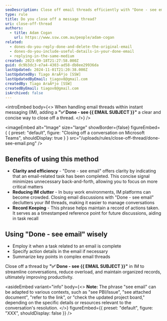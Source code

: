 ```yaml
---
seoDescription: Close off email threads efficiently with "Done - see email", clarifying task completion and reducing IM clutter.
type: rule
title: Do you close off a message thread?
uri: close-off-thread
authors:
  - title: Adam Cogan
    url: https://www.ssw.com.au/people/adam-cogan
related:
  - dones-do-you-reply-done-and-delete-the-original-email
  - dones-do-you-include-useful-details-in-your-done-email
  - replying-in-the-same-medium
created: 2023-09-18T21:27:58.000Z
guid: dc9b3dc3-e7a4-4303-ad58-db8ee29936da
lastUpdated: 2024-11-01T21:20:38.000Z
lastUpdatedBy: Tiago AraÃºjo [SSW]
lastUpdatedByEmail: tiagov8@gmail.com
createdBy: Tiago AraÃºjo [SSW]
createdByEmail: tiagov8@gmail.com
isArchived: false
---
```


<introEmbed
  body={<>
When handling email threads within instant messaging (IM), adding a **"✅ Done - see &#123;&#123; EMAIL SUBJECT &#125;&#125;"** a clear and concise way to close off a thread.
  </>}
/>

<imageEmbed
  alt="Image"
  size="large"
  showBorder={false}
  figureEmbed={ {
    preset: "default",
    figure: "Closing off a conversation on Microsoft Teams",
    shouldDisplay: true
  } }
  src="/uploads/rules/close-off-thread/done-see-email.png"
/>

## Benefits of using this method

* **Clarity and efficiency** - "Done - see email" offers clarity by indicating that an email-related task has been completed. This concise signal minimizes unnecessary back-and-forth, allowing you to focus on more critical matters
* **Reducing IM clutter** - In busy work environments, IM platforms can become crowded. Closing email discussions with "Done - see email" declutters your IM threads, making it easier to manage conversations
* **Record Keeping** - This phrase helps maintain a record of actions taken. It serves as a timestamped reference point for future discussions, aiding in task recall

## Using "Done - see email" wisely

* Employ it when a task related to an email is complete
* Specify action details in the email if necessary
* Summarize key points in complex email threads

Close off a thread by **"✅ Done - see &#123;&#123; EMAIL SUBJECT &#125;&#125;"** in IM to streamline conversations, reduce overload, and maintain organized records, ultimately improving productivity.

<asideEmbed
  variant="info"
  body={<>
    **Note:** The phrase "see email" can be adapted to various contexts, such as "see PBI/Issue", "see attached document", "refer to the link", or "check the updated project board," depending on the specific details or resources relevant to the conversation's resolution.
  </>}
  figureEmbed={{
    preset: "default",
    figure: "XXX",
    shouldDisplay: false
  }}
/>
